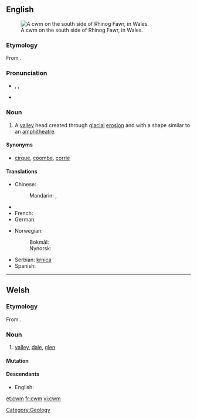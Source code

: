 ==English==
{{wikipedia}}
[[File:Cwm on the south side of Rhinog Fawr - geograph.org.uk - 42111.jpg|thumb|A cwm on the south side of Rhinog Fawr, in Wales.]]

===Etymology===
From {{etyl|cy}} {{term|cwm||[[valley]]|lang=cy}}.

===Pronunciation===
* {{enPR|ko͞om}}, {{IPA|/kuːm/}}, {{SAMPA|/ku:m/}}
* {{rhymes|uːm}}

===Noun===
{{en-noun}}

# A [[valley]] head created through [[glacial]] [[erosion]] and with a shape similar to an [[amphitheatre]].

====Synonyms====
* {{sense|valley}} [[cirque]], [[coombe]], [[corrie]]

====Translations====
{{trans-top|valley head created through glacial erosion}}
* Chinese:
*: Mandarin: {{t|zh|山側凹地|sc=Hani}}, {{t|zh|山侧凹地|tr=shāncè āodì|sc=Hani}}
* {{trreq|Finnish}}
* French: {{t|fr|cirque}}
* German: {{t|de|Kar|n}}
{{trans-mid}}
* Norwegian:
*: Bokmål: {{t|no|botn|m}}
*: Nynorsk: {{t|nn|botn|m}}
* Serbian: [[krnica]] {{f}}
* Spanish: {{t|es|circo}}
{{trans-bottom}}

[[Category:Geology]]

----

==Welsh==

===Etymology===
From {{proto|Celtic|kumbās|lang=cy}}.

===Noun===
{{infl|cy|noun|g=m|plural|[[cymau]]|or|[[cymoedd]]}}

# [[valley]], [[dale]], [[glen]]

====Mutation====
{{cy-mut-c|wm}}

====Descendants====
* English: {{l|en|cwm}}

[[et:cwm]]
[[fr:cwm]]
[[vi:cwm]]